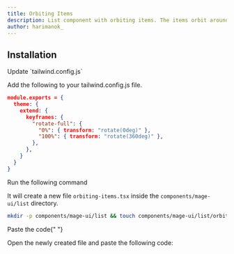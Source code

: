 ```yaml
---
title: Orbiting Items
description: List component with orbiting items. The items orbit around the center of the list.
author: harimanok_
---
```


<ComponentPreview name="list-orbiting-items--docs" />

## Installation

<Steps>
<Step>Update `tailwind.config.js`</Step>

Add the following to your tailwind.config.js file.

```json {5-8}
module.exports = {
  theme: {
    extend: {
      keyframes: {
        "rotate-full": {
          "0%": { transform: "rotate(0deg)" },
          "100%": { transform: "rotate(360deg)" },
        },
      },
    }
  }
}
```

<Step>Run the following command</Step>

It will create a new file `orbiting-items.tsx` inside the `components/mage-ui/list` directory.

```bash
mkdir -p components/mage-ui/list && touch components/mage-ui/list/orbiting-items.tsx
```

<Step>Paste the code</Step>{" "}

Open the newly created file and paste the following code:

```jsx file=<rootDir>/mage-ui/list/orbiting-items.tsx

```

</Steps>
